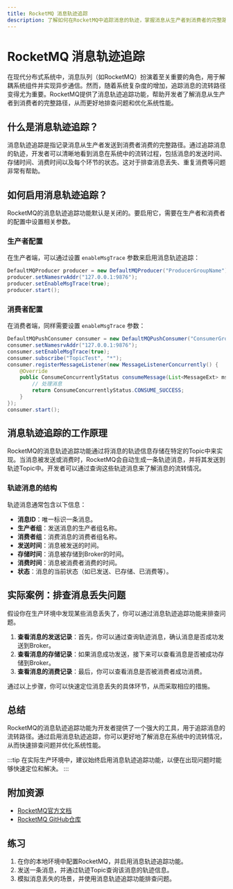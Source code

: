 ```yaml
---
title: RocketMQ 消息轨迹追踪
description: 了解如何在RocketMQ中追踪消息的轨迹，掌握消息从生产者到消费者的完整路径，帮助排查问题并优化系统性能。
---
```


# RocketMQ 消息轨迹追踪

在现代分布式系统中，消息队列（如RocketMQ）扮演着至关重要的角色，用于解耦系统组件并实现异步通信。然而，随着系统复杂度的增加，追踪消息的流转路径变得尤为重要。RocketMQ提供了消息轨迹追踪功能，帮助开发者了解消息从生产者到消费者的完整路径，从而更好地排查问题和优化系统性能。

## 什么是消息轨迹追踪？

消息轨迹追踪是指记录消息从生产者发送到消费者消费的完整路径。通过追踪消息的轨迹，开发者可以清晰地看到消息在系统中的流转过程，包括消息的发送时间、存储时间、消费时间以及每个环节的状态。这对于排查消息丢失、重复消费等问题非常有帮助。

## 如何启用消息轨迹追踪？

RocketMQ的消息轨迹追踪功能默认是关闭的。要启用它，需要在生产者和消费者的配置中设置相关参数。

### 生产者配置

在生产者端，可以通过设置 `enableMsgTrace` 参数来启用消息轨迹追踪：

```java
DefaultMQProducer producer = new DefaultMQProducer("ProducerGroupName");
producer.setNamesrvAddr("127.0.0.1:9876");
producer.setEnableMsgTrace(true);
producer.start();
```

### 消费者配置

在消费者端，同样需要设置 `enableMsgTrace` 参数：

```java
DefaultMQPushConsumer consumer = new DefaultMQPushConsumer("ConsumerGroupName");
consumer.setNamesrvAddr("127.0.0.1:9876");
consumer.setEnableMsgTrace(true);
consumer.subscribe("TopicTest", "*");
consumer.registerMessageListener(new MessageListenerConcurrently() {
    @Override
    public ConsumeConcurrentlyStatus consumeMessage(List<MessageExt> msgs, ConsumeConcurrentlyContext context) {
        // 处理消息
        return ConsumeConcurrentlyStatus.CONSUME_SUCCESS;
    }
});
consumer.start();
```

## 消息轨迹追踪的工作原理

RocketMQ的消息轨迹追踪功能通过将消息的轨迹信息存储在特定的Topic中来实现。当消息被发送或消费时，RocketMQ会自动生成一条轨迹消息，并将其发送到轨迹Topic中。开发者可以通过查询这些轨迹消息来了解消息的流转情况。

### 轨迹消息的结构

轨迹消息通常包含以下信息：

- **消息ID**：唯一标识一条消息。
- **生产者组**：发送消息的生产者组名称。
- **消费者组**：消费消息的消费者组名称。
- **发送时间**：消息被发送的时间。
- **存储时间**：消息被存储到Broker的时间。
- **消费时间**：消息被消费者消费的时间。
- **状态**：消息的当前状态（如已发送、已存储、已消费等）。

## 实际案例：排查消息丢失问题

假设你在生产环境中发现某些消息丢失了，你可以通过消息轨迹追踪功能来排查问题。

1. **查看消息的发送记录**：首先，你可以通过查询轨迹消息，确认消息是否成功发送到Broker。
2. **查看消息的存储记录**：如果消息成功发送，接下来可以查看消息是否被成功存储到Broker。
3. **查看消息的消费记录**：最后，你可以查看消息是否被消费者成功消费。

通过以上步骤，你可以快速定位消息丢失的具体环节，从而采取相应的措施。

## 总结

RocketMQ的消息轨迹追踪功能为开发者提供了一个强大的工具，用于追踪消息的流转路径。通过启用消息轨迹追踪，你可以更好地了解消息在系统中的流转情况，从而快速排查问题并优化系统性能。

:::tip
在实际生产环境中，建议始终启用消息轨迹追踪功能，以便在出现问题时能够快速定位和解决。
:::

## 附加资源

- [RocketMQ官方文档](https://rocketmq.apache.org/docs/)
- [RocketMQ GitHub仓库](https://github.com/apache/rocketmq)

## 练习

1. 在你的本地环境中配置RocketMQ，并启用消息轨迹追踪功能。
2. 发送一条消息，并通过轨迹Topic查询该消息的轨迹信息。
3. 模拟消息丢失的场景，并使用消息轨迹追踪功能排查问题。

